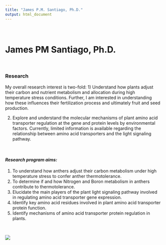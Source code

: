 ```yaml
---
title: "James P.M. Santiago, Ph.D."
output: html_document
---
```


<style type="text/css">
.title {
  display: none;
}

#getting-started img {
  margin-right: 100px;
}

</style>

<div class="row" style="padding-top: 20px;">
<div class="col-sm-50">

# **James PM Santiago, Ph.D.** 

<br>

### **Research**
My overall research interest is two-fold:
1) Understand how plants adjust their carbon and nutrient metabolism and allocation during high temperature stress conditions. Further, I am interested in understanding how these influences their fertilization process and ultimately fruit and seed production.

2) Explore and understand the molecular mechanisms of plant amino acid transporter regulation at the gene and protein levels by environmental factors. Currently, limited information is available regarding the relationship between amino acid transporters and the light signaling pathway. 

<br>

#### *Research program aims:*
1) To understand how anthers adjust their carbon metabolism under high temperature stress to confer anther thermotolerance. 
2) To determine if and how Nitrogen and Boron metabolism in anthers contribute to thermotolerance.
3) Elucidate the main players of the plant light signaling pathway involved in regulating amino acid transporter gene expression.
4) Identify key amino acid residues involved in plant amino acid transporter protein function.
5) Identify mechanisms of amino acid transporter protein regulation in plants.

<br>

<div class="col-sm-8">

</center>

![](images/Banner.png)

</center>


</a>
</div>
